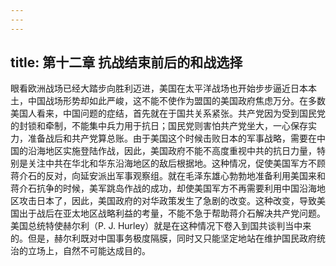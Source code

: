 ```yaml
---
---
---
```

title: 第十二章 抗战结束前后的和战选择
---




眼看欧洲战场已经大踏步向胜利迈进，美国在太平洋战场也开始步步逼近日本本土，中国战场形势却如此严峻，这不能不使作为盟国的美国政府焦虑万分。在多数美国人看来，中国问题的症结，首先就在于国共关系紧张。共产党因为受到国民党的封锁和牵制，不能集中兵力用于抗日；国民党则害怕共产党坐大，一心保存实力，准备战后和共产党算总账。由于美国这个时候击败日本的军事战略，需要在中国的沿海地区实施登陆作战，因此，美国政府不能不高度重视中共的抗日力量，特别是关注中共在华北和华东沿海地区的敌后根据地。这种情况，促使美国军方不顾蒋介石的反对，向延安派出军事观察组。就在毛泽东雄心勃勃地准备利用美国来和蒋介石抗争的时候，美军跳岛作战的成功，却使美国军方不再需要利用中国沿海地区攻击日本了，因此，美国政府的对华政策发生了急剧的改变。这种改变，导致美国出于战后在亚太地区战略利益的考量，不能不急于帮助蒋介石解决共产党问题。美国总统特使赫尔利（P. J. Hurley）就是在这种情况下卷入到国共谈判当中来的。但是，赫尔利既对中国事务极度隔膜，同时又只能坚定地站在维护国民政府统治的立场上，自然不可能达成目的。